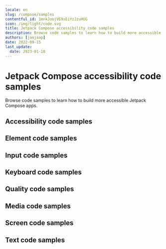 ```yaml
---
locale: en
slug: /compose/samples
contentful_id: 1mnkJoojVE9sEiYzJzuHUG
icon: /img/light/code.svg
title: Jetpack Compose accessibility code samples
description: Browse code samples to learn how to build more accessible Jetpack Compose apps.
authors: [janjaap]
date: 2022-09-15
last_update:
  date: 2023-01-18
---
```


# Jetpack Compose accessibility code samples

Browse code samples to learn how to build more accessible Jetpack Compose apps.

## Accessibility code samples

<LinkList title="List of Jetpack Compose Accessibility Code samples" isHighlighted={true}>
  <LinkListItem
    url="/en/docs/compose/samples/accessibility-action"
    title="Accessibility action"
    label="Accessibility action in Jetpack Compose"
    description="Accessibility actions provide alternative ways for users of assistive technologies to perform actions."
  />
  <LinkListItem
    url="/en/docs/compose/samples/accessibility-announcement"
    title="Accessibility announcement"
    label="Accessibility announcement in Jetpack Compose"
    description="Users of assistive technologies should be made aware of important changes in content through accessibility announcements."
  />
  <LinkListItem
    url="/en/docs/compose/samples/accessibility-dialog"
    title="Accessibility dialog"
    label="Accessibility dialog in Jetpack Compose"
    description="A dialog overlays the screen and offers one or more actions to proceed."
  />
  <LinkListItem
    url="/en/docs/compose/samples/accessibility-focus-indicator"
    title="Accessibility focus indicator"
    label="Accessibility focus indicator in Jetpack Compose"
    description="Users should know which element has focus when using a keyboard or assistive technology."
  />
  <LinkListItem
    url="/en/docs/compose/samples/accessibility-focus"
    title="Accessibility focus"
    label="Accessibility focus in Jetpack Compose"
    description="Sometimes you need to programmatically move the accessibility focus to a specific element."
  />
  <LinkListItem
    url="/en/docs/compose/samples/accessibility-focusability"
    title="Accessibility focusability"
    label="Accessibility focusability in Jetpack Compose"
    description="An element should indicate whether it should be focusable by assistive technologies or not."
  />
  <LinkListItem
    url="/en/docs/compose/samples/accessibility-group"
    title="Accessibility group"
    label="Accessibility group in Jetpack Compose"
    description="It is easier and quicker for users of assistive technologies to interact with grouped elements."
  />
  <LinkListItem
    url="/en/docs/compose/samples/accessibility-hint"
    title="Accessibility hint"
    label="Accessibility hint in Jetpack Compose"
    description="An accessibility hint helps users to understand what will happen after performing an action."
  />
  <LinkListItem
    url="/en/docs/compose/samples/accessibility-label"
    title="Accessibility label"
    label="Accessibility label in Jetpack Compose"
    description="An accessibility label helps users of assistive technologies to identify elements on the screen."
  />
  <LinkListItem
    url="/en/docs/compose/samples/accessibility-language"
    title="Accessibility language"
    label="Accessibility language in Jetpack Compose"
    description="When content is written in multiple languages, foreign words should ideally be indicated in their respective language."
  />
  <LinkListItem
    url="/en/docs/compose/samples/accessibility-link"
    title="Accessibility link"
    label="Accessibility link in Jetpack Compose"
    description="Links should be accessible for users of assistive technologies."
  />
  <LinkListItem
    url="/en/docs/compose/samples/accessibility-live-region"
    title="Accessibility live region"
    label="Accessibility live region in Jetpack Compose"
    description="A live region allows users of assistive technologies to receive updates whenever important information on the screen changes."
  />
  <LinkListItem
    url="/en/docs/compose/samples/accessibility-modal"
    title="Accessibility modal"
    label="Accessibility modal in Jetpack Compose"
    description="A modal overlays the screen with additional content."
  />
  <LinkListItem
    url="/en/docs/compose/samples/accessibility-name"
    title="Accessibility name"
    label="Accessibility name in Jetpack Compose"
    description="The accessibility name indicates the name used for interface elements by assistive technologies."
  />
  <LinkListItem
    url="/en/docs/compose/samples/accessibility-order"
    title="Accessibility order"
    label="Accessibility order in Jetpack Compose"
    description="Assistive technologies try to determine a logical accessibility order based on the placement and properties of the elements on the screen."
  />
  <LinkListItem
    url="/en/docs/compose/samples/accessibility-role"
    title="Accessibility role"
    label="Accessibility role in Jetpack Compose"
    description="An accessibility role helps users of assistive technologies to understand the purpose of elements on the screen."
  />
  <LinkListItem
    url="/en/docs/compose/samples/accessibility-state"
    title="Accessibility state"
    label="Accessibility state in Jetpack Compose"
    description="An accessibility state helps users of assistive technologies to understand the state of elements on the screen."
  />
  <LinkListItem
    url="/en/docs/compose/samples/accessibility-value"
    title="Accessibility value"
    label="Accessibility value in Jetpack Compose"
    description="An accessibility value helps users of assistive technologies to understand the value of elements on the screen."
  />
</LinkList>

## Element code samples

<LinkList title="List of Jetpack Compose Element Code samples" isHighlighted={true}>
  <LinkListItem
    url="/en/docs/compose/samples/element-focus-change"
    title="Element focus change"
    label="Element focus change in Jetpack Compose"
    description="Whenever an element receives focus, it should not automatically trigger an event which changes context."
  />
  <LinkListItem
    url="/en/docs/compose/samples/element-identification"
    title="Element identification"
    label="Element identification in Jetpack Compose"
    description="Functionality that is repeated on multiple screens should use consistent identification."
  />
  <LinkListItem
    url="/en/docs/compose/samples/element-position"
    title="Element position"
    label="Element position in Jetpack Compose"
    description="Components that are repeated on multiple screens should have a consistent position."
  />
</LinkList>

## Input code samples

<LinkList title="List of Jetpack Compose Input Code samples" isHighlighted={true}>
  <LinkListItem
    url="/en/docs/compose/samples/input-cancellation"
    title="Input cancellation"
    label="Input cancellation in Jetpack Compose"
    description="Users should be able to cancel accidental interaction."
  />
  <LinkListItem
    url="/en/docs/compose/samples/input-content-type"
    title="Input content type"
    label="Input content type in Jetpack Compose"
    description="Setting the content type for input fields helps user entering data."
  />
  <LinkListItem
    url="/en/docs/compose/samples/input-errors"
    title="Input errors"
    label="Input errors in Jetpack Compose"
    description="Users should be notified when they make input errors."
  />
  <LinkListItem
    url="/en/docs/compose/samples/input-gestures"
    title="Input gestures"
    label="Input gestures in Jetpack Compose"
    description="Gesture activated functionality should also be available without the use of gestures."
  />
  <LinkListItem
    url="/en/docs/compose/samples/input-instructions"
    title="Input instructions"
    label="Input instructions in Jetpack Compose"
    description="When a label might not describe the requested input sufficiently, you should add additional instructions."
  />
  <LinkListItem
    url="/en/docs/compose/samples/input-keyboard-type"
    title="Input keyboard type"
    label="Input keyboard type in Jetpack Compose"
    description="Setting the keyboard type for input fields helps user entering data."
  />
  <LinkListItem
    url="/en/docs/compose/samples/input-label"
    title="Input label"
    label="Input label in Jetpack Compose"
    description="Input fields should have labels so that users know what input data is expected."
  />
  <LinkListItem
    url="/en/docs/compose/samples/input-motion"
    title="Input motion"
    label="Input motion in Jetpack Compose"
    description="Provide an alternative way for actions activated by motion, to allow everyone to use the functionality."
  />
  <LinkListItem
    url="/en/docs/compose/samples/input-predictable"
    title="Input predictable"
    label="Input predictable in Jetpack Compose"
    description="Whenever a user provides input, there should be no change of context."
  />
</LinkList>

## Keyboard code samples

<LinkList title="List of Jetpack Compose Keyboard Code samples" isHighlighted={true}>
  <LinkListItem
    url="/en/docs/compose/samples/keyboard-order"
    title="Keyboard order"
    label="Keyboard order in Jetpack Compose"
    description="By adjusting the keyboard order, you can provide a great experience for users that control their device using a hardware keyboard."
  />
  <LinkListItem
    url="/en/docs/compose/samples/keyboard-shortcuts"
    title="Keyboard shortcuts"
    label="Keyboard shortcuts in Jetpack Compose"
    description="Most people operate their smartphones with touch, but some people use an external keyboard."
  />
</LinkList>

## Quality code samples

<LinkList title="List of Jetpack Compose Quality Code samples" isHighlighted={true}>
  <LinkListItem
    url="/en/docs/compose/samples/linting"
    title="Linting"
    label="Linting in Jetpack Compose"
    description="Linting is the process of running a tool which analyzes your code for potential errors."
  />
</LinkList>

## Media code samples

<LinkList title="List of Jetpack Compose Media Code samples" isHighlighted={true}>
  <LinkListItem
    url="/en/docs/compose/samples/audio-control"
    title="Audio control"
    label="Audio control in Jetpack Compose"
    description="Users should be able to control audio whenever it plays automatically."
  />
  <LinkListItem
    url="/en/docs/compose/samples/audio-description"
    title="Audio description"
    label="Audio description in Jetpack Compose"
    description="Videos should include audio description when important visual details are shown which you cannot hear."
  />
  <LinkListItem
    url="/en/docs/compose/samples/live-captions"
    title="Live captions"
    label="Live captions in Jetpack Compose"
    description="Captions should be provided in real-time to enable users to understand what is being said in live videos."
  />
  <LinkListItem
    url="/en/docs/compose/samples/captions"
    title="Captions"
    label="Captions in Jetpack Compose"
    description="Captions should be provided to enable users to understand what is being said in videos."
  />
  <LinkListItem
    url="/en/docs/compose/samples/transcript"
    title="Transcript"
    label="Transcript in Jetpack Compose"
    description="Videos should contain a transcript to allow users to read what is shown in media, such as a video or podcast."
  />
</LinkList>

## Screen code samples

<LinkList title="List of Jetpack Compose Screen Code samples" isHighlighted={true}>
  <LinkListItem
    url="/en/docs/compose/samples/reduced-animations"
    title="Reduced animations"
    label="Reduced animations in Jetpack Compose"
    description="Content which conveys a sense of motion can be a barrier for users."
  />
  <LinkListItem
    url="/en/docs/compose/samples/contrast"
    title="Contrast"
    label="Contrast in Jetpack Compose"
    description="Apps should provide enough contrast between text and its background so that it can be read by people with moderately low vision."
  />
  <LinkListItem
    url="/en/docs/compose/samples/dark-mode"
    title="Dark mode"
    label="Dark mode in Jetpack Compose"
    description="Dark mode darkens background colors and provides a more comfortable viewing experience in low light."
  />
  <LinkListItem
    url="/en/docs/compose/samples/frequent-flashes"
    title="Frequent flashes"
    label="Frequent flashes in Jetpack Compose"
    description="Rapidly flashing images or views can cause seizures for some users."
  />
  <LinkListItem
    url="/en/docs/compose/samples/descriptive-headers"
    title="Descriptive headers"
    label="Descriptive headers in Jetpack Compose"
    description="Screens should have descriptive headers, this helps users find specific content and orient themselves within your app."
  />
  <LinkListItem
    url="/en/docs/compose/samples/descriptive-labels"
    title="Descriptive labels"
    label="Descriptive labels in Jetpack Compose"
    description="Screens should have descriptive labels, these help users recognize which purpose controls have."
  />
  <LinkListItem
    url="/en/docs/compose/samples/screen-orientation"
    title="Screen orientation"
    label="Screen orientation in Jetpack Compose"
    description="Apps should adapt to the preferred display orientation of the user."
  />
  <LinkListItem
    url="/en/docs/compose/samples/reflow"
    title="Reflow"
    label="Reflow in Jetpack Compose"
    description="Content on the screen should reflow based on the users' preferences."
  />
  <LinkListItem
    url="/en/docs/compose/samples/search-functionality"
    title="Search functionality"
    label="Search functionality in Jetpack Compose"
    description="Users might have difficulty finding a specific screen."
  />
  <LinkListItem
    url="/en/docs/compose/samples/skip-content"
    title="Skip content"
    label="Skip content in Jetpack Compose"
    description="It can be helpful for users to skip repeated blocks of content."
  />
  <LinkListItem
    url="/en/docs/compose/samples/adjustable-timing"
    title="Adjustable timing"
    label="Adjustable timing in Jetpack Compose"
    description="Everyone, including people with disabilities, should have adequate time to interact with your app."
  />
  <LinkListItem
    url="/en/docs/compose/samples/screen-title"
    title="Screen title"
    label="Screen title in Jetpack Compose"
    description="Each screen should have a descriptive title, which helps users with identifying the screen."
  />
</LinkList>

## Text code samples

<LinkList title="List of Jetpack Compose Text Code samples" isHighlighted={true}>
  <LinkListItem
    url="/en/docs/compose/samples/bold-text"
    title="Bold text"
    label="Bold text in Jetpack Compose"
    description="Apps should use bold text when users have indicated this as a preference in the system settings."
  />
  <LinkListItem
    url="/en/docs/compose/samples/text-element"
    title="Text element"
    label="Text element in Jetpack Compose"
    description="Always use text elements to display text, unless this is not possible due to styling, such as text logo's."
  />
  <LinkListItem
    url="/en/docs/compose/samples/localization"
    title="Localization"
    label="Localization in Jetpack Compose"
    description="Assistive technologies, such as the screen reader, use the locale for the pronunciation of utterances."
  />
  <LinkListItem
    url="/en/docs/compose/samples/scale-text"
    title="Scale text"
    label="Scale text in Jetpack Compose"
    description="Apps should scale text to the size specified by users in the system settings."
  />
  <LinkListItem
    url="/en/docs/compose/samples/text-spacing"
    title="Text spacing"
    label="Text spacing in Jetpack Compose"
    description="Content should adapt to increased spacing between lines, words, letters, and paragraphs."
  />
  <LinkListItem
    url="/en/docs/compose/samples/text-truncation"
    title="Text truncation"
    label="Text truncation in Jetpack Compose"
    description="Text should never get truncated in your app, even when users have enlarged their font size."
  />
</LinkList>
